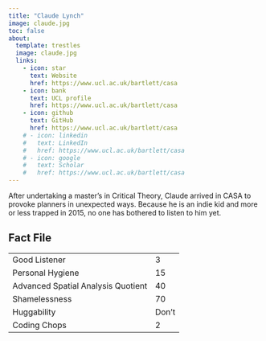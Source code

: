 ```yaml
---
title: "Claude Lynch"
image: claude.jpg
toc: false
about: 
  template: trestles
  image: claude.jpg
  links:
    - icon: star
      text: Website
      href: https://www.ucl.ac.uk/bartlett/casa
    - icon: bank
      text: UCL profile
      href: https://www.ucl.ac.uk/bartlett/casa
    - icon: github
      text: GitHub
      href: https://www.ucl.ac.uk/bartlett/casa
    # - icon: linkedin
    #   text: LinkedIn
    #   href: https://www.ucl.ac.uk/bartlett/casa
    # - icon: google
    #   text: Scholar
    #   href: https://www.ucl.ac.uk/bartlett/casa
---
```


After undertaking a master's in Critical Theory, Claude arrived in CASA to provoke planners in unexpected ways. Because he is an indie kid and more or less trapped in 2015, no one has bothered to listen to him yet.

## Fact File

|                                    |       |
|------------------------------------|-------|
| Good Listener                      | 3     |
| Personal Hygiene                   | 15    |
| Advanced Spatial Analysis Quotient | 40    |
| Shamelessness                      | 70    |
| Huggability                        | Don't |
| Coding Chops                       | 2     |
